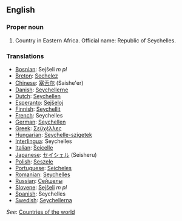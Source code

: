 ==English==

===Proper noun===

# Country in Eastern Africa. Official name: Republic of Seychelles.

===Translations===
*[[Bosnian]]: Sejšeli ''m pl''
*[[Breton]]: [[Sechelez]]
*[[Chinese]]: [[塞舌尔]] (Saishe'er)
*[[Danish]]: [[Seychellerne]]
*[[Dutch]]: [[Seychellen]]
*[[Esperanto]]: [[Sejŝeloj]]
*[[Finnish]]: [[Seychellit]]
*[[French]]: Seychelles
*[[German]]: [[Seychellen]]
*[[Greek]]: [[Σεϋχέλλες]]
*[[Hungarian]]: [[Seychelle-szigetek]]
*[[Interlingua]]: Seychelles
*[[Italian]]: [[Seicelle]]
*[[Japanese]]: [[セイシェル]] (Seisheru)
*[[Polish]]: [[Seszele]]
*[[Portuguese]]: [[Seicheles]]
*[[Romanian]]: [[Seychelles]]
*[[Russian]]: [[Сейшелы]]
*[[Slovene]]: [[Sejšeli]] ''m pl''
*[[Spanish]]: Seychelles
*[[Swedish]]: [[Seychellerna]]

''See'': [[Countries of the world]]